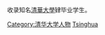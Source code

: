 收录知名[[清華大學|清華大學]]肄毕业学生。

{{Catnav|頁面分類|人物|校友|大學校友|中國大學校友|中華人民共和國大學校友}}

{{TOC}}
{{Commonscat|Alumni of the Tsinghua University}}
[[Category:清华大学人物|Category:清华大学人物]]
[[Category:北京高校校友|Tsinghua]]